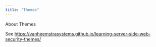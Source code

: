 ```yaml
---
title: "Themes"
---
```


About Themes

See <https://vanheemstrasystems.github.io/learning-server-side-web-security-themes/>

